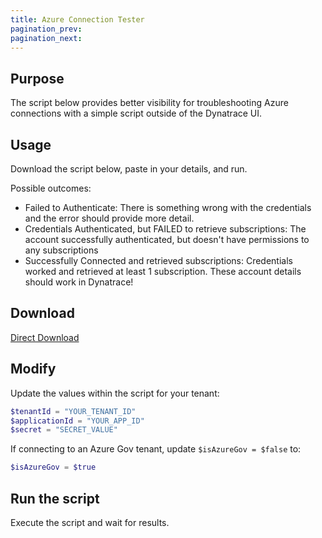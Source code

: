 ```yaml
---
title: Azure Connection Tester
pagination_prev:
pagination_next:
---
```


## Purpose

The script below provides better visibility for troubleshooting Azure connections with a simple script outside of the Dynatrace UI.

## Usage

Download the script below, paste in your details, and run.

Possible outcomes:

- Failed to Authenticate: There is something wrong with the credentials and the error should provide more detail.
- Credentials Authenticated, but FAILED to retrieve subscriptions: The account successfully authenticated, but doesn't have permissions to any subscriptions
- Successfully Connected and retrieved subscriptions: Credentials worked and retrieved at least 1 subscription. These account details should work in Dynatrace!

## Download

[Direct Download](/manifests/azurecheck.ps1)

## Modify

Update the values within the script for your tenant:

```powershell
$tenantId = "YOUR_TENANT_ID"
$applicationId = "YOUR_APP_ID"
$secret = "SECRET_VALUE"
```

If connecting to an Azure Gov tenant, update `$isAzureGov = $false` to:

```powershell
$isAzureGov = $true
```

## Run the script

Execute the script and wait for results.
